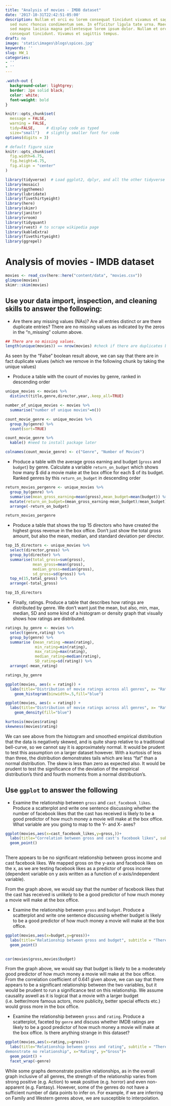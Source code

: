 ```yaml
---
title: "Analysis of movies - IMDB dataset"
date: '2017-10-31T22:42:51-05:00'
description: Nullam et orci eu lorem consequat tincidunt vivamus et sagittis magna
  sed nunc rhoncus condimentum sem. In efficitur ligula tate urna. Maecenas massa
  sed magna lacinia magna pellentesque lorem ipsum dolor. Nullam et orci eu lorem
  consequat tincidunt. Vivamus et sagittis tempus.
draft: no
image: 'static\images\blogs\spices.jpg'
keywords: ''
slug: HW_1
categories:
- ''
- ''
---
```


```css
.watch-out {
  background-color: lightgrey;
  border: 2px solid black;
  color: white;
  font-weight: bold
}
```

```r
knitr::opts_chunk$set(
  message = FALSE, 
  warning = FALSE, 
  tidy=FALSE,     # display code as typed
  size="small")   # slightly smaller font for code
options(digits = 3)

# default figure size
knitr::opts_chunk$set(
  fig.width=6.75, 
  fig.height=6.75,
  fig.align = "center"
)
```


```r
library(tidyverse)  # Load ggplot2, dplyr, and all the other tidyverse packages
library(mosaic)
library(ggthemes)
library(lubridate)
library(fivethirtyeight)
library(here)
library(skimr)
library(janitor)
library(vroom)
library(tidyquant)
library(rvest) # to scrape wikipedia page
library(kableExtra)
library(fivethirtyeight)
library(ggrepel)
```



# Analysis of movies - IMDB dataset

```r
movies <- read_csv(here::here("content/data", "movies.csv"))
glimpse(movies)
skimr::skim(movies)

```


## Use your data import, inspection, and cleaning skills to answer the following:

- Are there any missing values (NAs)? Are all entries distinct or are there duplicate entries?
There are no missing values as indicated by the zeros in the "n_missing" column above.

```r
## There are no missing values.
length(unique(movies)) == nrow(movies) #check if there are duplicates by returning true or false
```
As seen by the "False" boolean result above, we can say that there are in fact duplicate values (which we remove in the following chunk by taking the unique values)

- Produce a table with the count of movies by genre, ranked in descending order
```r

unique_movies <- movies %>%
  distinct(title,genre,director,year,.keep_all=TRUE)

number_of_unique_movies <- movies %>%
  summarise("number of unique movies"=n())

count_movie_genre <- unique_movies %>% 
  group_by(genre) %>%
  count(sort=TRUE)

count_movie_genre %>%
  kable() #need to install package later

colnames(count_movie_genre) <- c("Genre", "Number of Movies")

```

- Produce a table with the average gross earning and budget (`gross` and `budget`) by genre. Calculate a variable `return_on_budget` which shows how many $ did a movie make at the box office for each $ of its budget. Ranked genres by this `return_on_budget` in descending order

```r
return_movies_pergenre <- unique_movies %>%
  group_by(genre) %>%
  summarise(mean_gross_earning=mean(gross),mean_budget=mean(budget)) %>%
  mutate(return_on_budget=(mean_gross_earning-mean_budget)/mean_budget) %>%
  arrange(-return_on_budget)

return_movies_pergenre
```
- Produce a table that shows the top 15 directors who have created the highest gross revenue in the box office. Don't just show the total gross amount, but also the mean, median, and standard deviation per director.

```r
top_15_directors <- unique_movies %>%
  select(director,gross) %>%
  group_by(director) %>%
  summarise(total_gross=sum(gross),
            mean_gross=mean(gross),
            median_gross=median(gross),
            sd_gross=sd(gross)) %>%
  top_n(15,total_gross) %>%
  arrange(-total_gross)

top_15_directors
```
- Finally, ratings. Produce a table that describes how ratings are distributed by genre. We don't want just the mean, but also, min, max, median, SD and some kind of a histogram or density graph that visually shows how ratings are distributed. 

```r
ratings_by_genre <- movies %>%
  select(genre,rating) %>% 
  group_by(genre) %>% 
  summarise (mean_rating =mean(rating),
             min_rating=min(rating),
             max_rating=max(rating),
             median_rating=median(rating),
             SD_rating=sd(rating)) %>% 
  arrange(-mean_rating)

ratings_by_genre
```

```r
ggplot(movies, aes(x = rating)) +
  labs(title="Distribution of movie ratings across all genres", x= "Ratings", y="Count")+ 
    geom_histogram(binwidth=.5,fill="blue")
```
```r
ggplot(movies, aes(x = rating)) +
  labs(title="Distribution of movie ratings across all genres", x= "Ratings", y="Count")+ 
    geom_density(fill="blue")
```

```r
kurtosis(movies$rating)
skewness(movies$rating)
```

We can see above from the histogram and smoothed empirical distribution that the data is negatively skewed, and is quite sharp relative to a traditional bell-curve, so we cannot say it is approximately normal. It would be prudent to test this assumption on a larger dataset however. With a kurtosis of less than three, the distribution demonstrates tails which are less "fat" than a normal distribution. The skew is less than zero as expected also. It would be prudent to test the significance of the deviation of the empirical distribution's third and fourth moments from a normal distribution's.

## Use `ggplot` to answer the following

  - Examine the relationship between `gross` and `cast_facebook_likes`. Produce a scatterplot and write one sentence discussing whether the number of facebook likes that the cast has received is likely to be a good predictor of how much money a movie will make at the box office. What variable are you going to map to the Y- and X- axes?

  
```r
ggplot(movies,aes(x=cast_facebook_likes,y=gross,))+
  labs(title="Correlation between gross and cast's facebook likes", subtitle = "Gross seems to be independent from the cast's facebook likes", x="Cast's facebook likes", y="Gross")+
  geom_point() 
  
```
There appears to be no significant relationship between gross income and cast facebook likes. We mapped gross on the y-axis and facebook likes on the x, as we are testing facebook likes as a predictor of gross income (dependent variable on y axis written as a function of x-axis/independent variable). 

From the graph above, we would say that the number of facebook likes that the cast has received is unlikely to be a good predictor of how much money a movie will make at the box office.


  - Examine the relationship between `gross` and `budget`. Produce a scatterplot and write one sentence discussing whether budget is likely to be a good predictor of how much money a movie will make at the box office.

```r
ggplot(movies,aes(x=budget,y=gross))+
  labs(title="Relationship between gross and budget", subtitle = "There seems to be a moderate positive relationship between budget and gross", x="Budget", y="Gross")+
  geom_point() 
  
```
```r
cor(movies$gross,movies$budget)
```

From the graph above, we would say that budget is likely to be a moderately good predictor of how much money a movie will make at the box office. From the correlation coefficient of 0.641 given above, we can say that there appears to be a significant relationship between the two variables, but it would be prudent to run a significance test on this relationship. We assume causality aswell as it is logical that a movie with a larger budget (i.e. better/more famous actors, more publicity, better special effects etc.) would gross more in the box office. 

  
  - Examine the relationship between `gross` and `rating`. Produce a scatterplot, faceted by `genre` and discuss whether IMDB ratings are likely to be a good predictor of how much money a movie will make at the box office. Is there anything strange in this dataset?

```r
ggplot(movies,aes(x=rating,y=gross))+
  labs(title="Relationship between gross and rating", subtitle = "There seems to be a positive relation between ratings and gross, with some seeming to
demonstrate no relationship", x="Rating", y="Gross")+
  geom_point() +
  facet_wrap(~genre)
```
While some graphs demonstrate positive relationships, as in the overall graph inclusive of all genres, the strength of the relationship varies from strong positive (e.g. Action) to weak positive (e.g. horror) and even non-apparent (e.g. Fantasy). However, some of the genres do not have a sufficient number of data points to infer on. For example, if we are inferring on Family and Western genres above, we are 
susceptible to interpolation.
